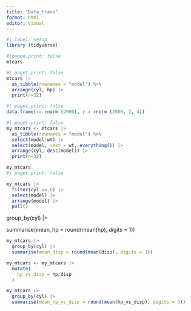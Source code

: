 ```yaml
---
title: "Data_trans"
format: html
editor: visual
---
```


```r
#| label: setup
library (tidyverse)
```

```r
#|paged.print: false
mtcars
```

```r
#| paget.print: false
mtcars |>
  as_tibble(rownames = "model") %>%
  arrange(cyl, hp) |>
  print(n=32)
```

```r
#| paget.print: false
data.frame(x= rnorm (2000), y = rnorm (2000, 2, 4))
```

```r
#| paget.print: false
my_mtcars <- mtcars |>
  as_tibble(rownames = "model") %>%
  select(model:wt) |>
  select(model, vekt = wt, everything()) |>
  arrange(cyl, desc(model)) |>
  print(n=32)
```

```r
my_mtcars
#| paget.print: false
```

```r
my_mtcars |>
  filter(cyl == 6) |>
  select(model) |>
  arrange(model) |>
  pull()
```

group_by(cyl) \|\>

summarise(mean_hp = round(mean(hp), digits = 1))

```r
my_mtcars |>
  group_by(cyl) |>
  summarise(mean_disp = round(mean(disp), digits = 1))
```

```r
my_mtcars <- my_mtcars |>
  mutate(
    hp_vs_disp = hp/disp
  )
```

```r
my_mtcars |>
  group_by(cyl) |>
  summarise(mean_hp_vs_disp = round(mean(hp_vs_disp), digits = 3))
  
```
